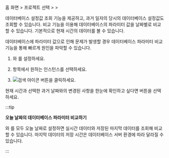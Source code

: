 홈 화면 &gt; 프로젝트 선택 &gt; <Cmdname sid="side_analysis" className="uitext" /> &gt; <Cmdname sid="side_dbParameter" className="uitext" />

데이터베이스 설정값 조회 기능을 제공하고, 과거 일자의 당시의 데이터베이스 설정값도 조회할 수 있습니다. 비교 기능을 이용해 데이터베이스의 파라미터 값을 날짜별로 비교할 수 있습니다. 기본적으로 현재 시간의 데이터를 볼 수 있습니다. 

데이터베이스에 파라미터 값으로 인해 문제가 발생할 경우 데이터베이스 파라미터 비교 기능을 통해 빠르게 원인을 파악할 수 있습니다.

<ProdImg img='db-databaseparameter.png' desc='데이터베이스 파라미터'/>

1. <Cmdname sid="reference_date" className="uitext" />와 <Cmdname sid="comparison_date" className="uitext" />를 설정하세요.

1. <Cmdname sid="instance" className="uitext" /> 항목에서 원하는 인스턴스를 선택하세요. 

1. ![검색 아이콘](/img/ico-btn-search.png) 버튼을 클릭하세요. 

현재 시간과 선택한 과거 날짜와의 변경된 사항을 한눈에 확인하고 싶다면 <Cmdname sid="view_changes" className="uitext" /> 버튼을 선택하세요.

<ProdImg img='db-databaseparameter-changed.png' desc='데이터베이스 파라미터'/>

<Xclude product="redis,mongodb,oracle-pro,oracle">

:::tip

**오늘 날짜의 데이터베이스 파라미터 비교하기**

<Xclude product="cubrid"><ProdImg img="db-databaseparameter-compare-today.png" desc="데이터베이스 파라미터" /></Xclude>

<Cmdname sid="reference_date" className="uitext" />와 <Cmdname sid="comparison_date" className="uitext" />를 모두 오늘 날짜로 설정하면 실시간 데이터와 저장된 마지막 데이터를 조회해 비교할 수 있습니다. 마지막 데이터의 저장 시간은 데이터베이스 서버 환경에 따라 달라질 수 있습니다.

:::

</Xclude>